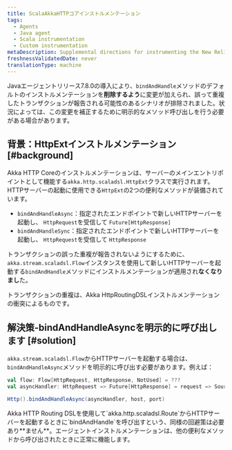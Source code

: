 ```yaml
---
title: ScalaAkkaHTTPコアインストルメンテーション
tags:
  - Agents
  - Java agent
  - Scala instrumentation
  - Custom instrumentation
metaDescription: Supplemental directions for instrumenting the New Relic Java agent with Scala applications using the Akka HTTP Core framework.
freshnessValidatedDate: never
translationType: machine
---
```


Javaエージェントリリース7.8.0の導入により、`bindAndHandle`メソッドのデフォルトのインストルメンテーションを**削除するよう**に変更が加えられ、誤って重複したトランザクションが報告される可能性のあるシナリオが排除されました。状況によっては、この変更を補正するために明示的なメソッド呼び出しを行う必要がある場合があります。

## 背景：HttpExtインストルメンテーション [#background]

Akka HTTP Coreのインストルメンテーションは、サーバーのメインエントリポイントとして機能する`akka.http.scaladsl.HttpExt`クラスで実行されます。HTTPサーバーの起動に使用できる`HttpExt`の2つの便利なメソッドが装備されています。

* `bindAndHandleAsync`：指定されたエンドポイントで新しいHTTPサーバーを起動し、 `HttpRequest`を受信して `Future[HttpResponse]`
* `bindAndHandleSync`：指定されたエンドポイントで新しいHTTPサーバーを起動し、 `HttpRequest`を受信して `HttpResponse`

トランザクションの誤った重複が報告されないようにするために、 `akka.stream.scaladsl.Flow`インスタンスを使用して新しいHTTPサーバーを起動する`bindAndHandle`メソッドにインストルメンテーションが適用され**なくなりまし**た。

トランザクションの重複は、Akka HttpRoutingDSLインストルメンテーションの衝突によるものです。

## 解決策-bindAndHandleAsyncを明示的に呼び出します [#solution]

`akka.stream.scaladsl.Flow`からHTTPサーバーを起動する場合は、 `bindAndHandleAsync`メソッドを明示的に呼び出す必要があります。例えば：

```scala
val flow: Flow[HttpRequest, HttpResponse, NotUsed] = ???
val asyncHandler: HttpRequest => Future[HttpResponse] = request => Source.single(request).via(flow).runWith(Sink.head)

Http().bindAndHandleAsync(asyncHandler, host, port)
```

<Callout variant="important">
  Akka HTTP Routing DSLを使用して`akka.http.scaladsl.Route`からHTTPサーバーを起動するときに`bindAndHandle`を呼び出すという、同様の回避策は必要あり**ません**。エージェントインストルメンテーションは、他の便利なメソッドから呼び出されたときに正常に機能します。
</Callout>